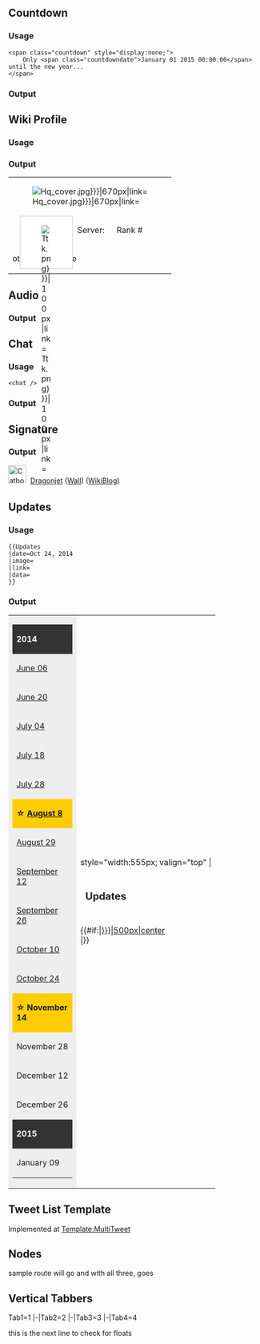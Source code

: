 ==Countdown==
===Usage===
<pre>
<span class="countdown" style="display:none;">
	Only <span class="countdowndate">January 01 2015 00:00:00</span> until the new year...
</span>
</pre>
===Output===
<span class="countdown" style="display:none;">Time until next maintenance: <span class="countdowndate">December 26 2014 11:00:00</span></span>


==Wiki Profile==
===Usage===

===Output===
{| cellpadding="0" cellspacing="0" style="position:relative; width:670px;"
|-
|<div style="width:100px; height:100px; background:#fff; border:1px solid #ccc; padding:2px; position:absolute; margin:75px 0px 0px 15px;">[[File:{{{photo|Ttk.png}}}|100px|link=]]</div>
<div style="width:200px; height:20px; font-size:24px; font-weight:bold; color:#fff; position:absolute; margin:115px 0px 0px 135px; text-shadow: 2px 2px 2px rgba(0, 0, 0, 1);">{{{admiral|dragonjet}}}</div>[[File:{{{cover|Hq_cover.jpg}}}|670px|link=]]
|-
| style="line-height:18px;" |
<span style="padding:0px 0px 0px 130px;">Server: '''{{{server|Sukumo Bay Docks}}}'''</span>
<span style="padding:0px 0px 0px 20px;">Rank #'''{{{rank|0000}}}'''</span>
<span style="padding:0px 0px 0px 30px;">'''{{{title|Marshal Admiral}}}'''</span>
<br />
|-
|other things here
|}


==Audio==
===Output===
{{Audio2|filename=Yuudachi_Introduction.ogg}}

==Chat==
===Usage===
<pre>
<chat />
</pre>
===Output===
<div class="move" style="margin:0px 0px 20px 0px;">
<chat />
</div>

==Signature==
===Output===
<span style="height:19px; line-height:19px;">[[File:Catbomb.png|36px|link=]]</span><span style="height:19px; line-height:22px; margin:0px 0px 0px 8px;">[[User:Dragonjet|Dragonjet]] ([[Message_Wall:Dragonjet|Wall]]) ([[User_blog:Dragonjet|WikiBlog]])</span>


==Updates==
===Usage===
<pre>
{{Updates
|date=Oct 24, 2014
|image=
|link=
|data=
}}
</pre>
===Output===
{| class="wikitable" style="margin:0px; padding:0px; width:675px;"
|-
| style="width:120px; background:#eee;" valign="top" |

{| class="wikitable" style="margin:0px; padding:0px; width:120px;"
|-
| style="font-weight:bold; background:#333; color:#fff;" |'''2014'''
|-
|[[Thread:78260|June 06]]
|-
|[[Thread:78261|June 20]]
|-
|[[Thread:81998|July 04]]
|-
|[[Thread:84595|July 18]]
|-
|[[Thread:84930|July 28]]
|-
| style="font-weight:bold; background:#ffcc00;" |☆ [[Thread:88993|August 8]]
|-
|[[Thread:109971|August 29]]
|-
|[[Thread:120419|September 12]]
|-
|[[Thread:120420|September 26]]
|-
|[[Thread:122476|October 10]]
|-
|[[Thread:132862|October 24]]
|-
| style="font-weight:bold; background:#ffcc00;" |☆ November 14
|-
|November 28
|-
|December 12
|-
|December 26
|-
| style="font-weight:bold; background:#333; color:#fff;" |'''2015'''
|-
|January 09
|}

| style="width:555px; valign="top" |

<div style="padding:10px; font-size:20px; font-weight:bold;">{{{date|Oct 10, 2014}}} Updates</div>{{#if:{{{image|}}}|[[{{{image|}}}|500px|center]]{{clr}}<br />|}}
{{{data|# A
#* A1
#* A2
}}}

|}


==Tweet List Template==
Implemented at [[Template:MultiTweet]]


==Nodes==
sample route will go {{Route
|A|#777777;
|C|#00CCFF;
|E|#00CCFF;
|H|#FF0000;
}}
and with all three, goes {{Route
|A|#777777;
|C|#00CCFF;
|G|#FF0000;
|J|#FF0000;
|K|#33aa00;
|L|#FF0000;
|N|#FF0000;
}}

==Vertical Tabbers==
<div class="kcVerticalTab">

<tabber>
Tab1=1
|-|Tab2=2
|-|Tab3=3
|-|Tab4=4
</tabber>

<div style="clear:both;"></div></div>
this is the next line to check for floats